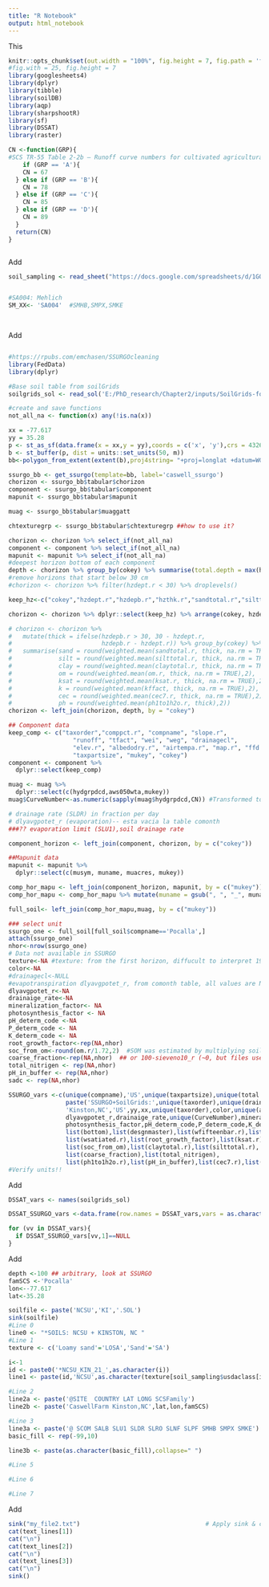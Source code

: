 ```yaml
---
title: "R Notebook"
output: html_notebook
---
```


This 

```r
knitr::opts_chunk$set(out.width = "100%", fig.height = 7, fig.path = 'figures/', echo = TRUE, warning = FALSE, message = FALSE)
#fig.with = 25, fig.height = 7
library(googlesheets4)
library(dplyr)
library(tibble)
library(soilDB)
library(aqp)
library(sharpshootR)
library(sf)
library(DSSAT)
library(raster)

CN <-function(GRP){
#SCS TR-55 Table 2-2b – Runoff curve numbers for cultivated agricultural lands: Row crops:Straight row (SR):Good
    if (GRP == 'A'){
    CN = 67
  } else if (GRP == 'B'){
    CN = 78
  } else if (GRP == 'C'){
    CN = 85
  } else if (GRP == 'D'){
    CN = 89
  }
  return(CN)
}



```

Add 
```r
soil_sampling <- read_sheet("https://docs.google.com/spreadsheets/d/1GQ-LH9W429bldzLuggyhhfnlO8Ga26VPBAIGyZzcJyQ/edit#gid=0")


#SA004: Mehlich
SM_XX<- 'SA004'  #SMHB,SMPX,SMKE

 

```

Add 
```r
```


```r
#https://rpubs.com/emchasen/SSURGOcleaning
library(FedData)
library(dplyr)

#Base soil table from soilGrids
soilgrids_sol <- read_sol('E:/PhD_research/Chapter2/inputs/SoilGrids-for-DSSAT/US.SOL', id_soil = 'US02835148')

#create and save functions
not_all_na <- function(x) any(!is.na(x))

xx = -77.617
yy = 35.28
p <- st_as_sf(data.frame(x = xx,y = yy),coords = c('x', 'y'),crs = 4326)
b <- st_buffer(p, dist = units::set_units(50, m))
bb<-polygon_from_extent(extent(b),proj4string= "+proj=longlat +datum=WGS84" )

ssurgo_bb <- get_ssurgo(template=bb, label='caswell_ssurgo') 
chorizon <- ssurgo_bb$tabular$chorizon
component <- ssurgo_bb$tabular$component
mapunit <- ssurgo_bb$tabular$mapunit

muag <- ssurgo_bb$tabular$muaggatt

chtexturegrp <- ssurgo_bb$tabular$chtexturegrp ##how to use it?

chorizon <- chorizon %>% select_if(not_all_na)
component <- component %>% select_if(not_all_na)
mapunit <- mapunit %>% select_if(not_all_na)
#deepest horizon bottom of each component
depth <- chorizon %>% group_by(cokey) %>% summarise(total.depth = max(hzdepb.r))
#remove horizons that start below 30 cm
#chorizon <- chorizon %>% filter(hzdept.r < 30) %>% droplevels()

keep_hz<-c("cokey","hzdept.r","hzdepb.r","hzthk.r","sandtotal.r","silttotal.r","claytotal.r","om.r","ksat.r","cec7.r","ph1to1h2o.r","desgnmaster","wfifteenbar.r","wthirdbar.r","wsatiated.r","dbthirdbar.r")

chorizon <- chorizon %>% dplyr::select(keep_hz) %>% arrange(cokey, hzdept.r)

# chorizon <- chorizon %>%
#   mutate(thick = ifelse(hzdepb.r > 30, 30 - hzdept.r, 
#                         hzdepb.r - hzdept.r)) %>% group_by(cokey) %>%
#   summarise(sand = round(weighted.mean(sandtotal.r, thick, na.rm = TRUE),2),
#             silt = round(weighted.mean(silttotal.r, thick, na.rm = TRUE),2),
#             clay = round(weighted.mean(claytotal.r, thick, na.rm = TRUE),2),
#             om = round(weighted.mean(om.r, thick, na.rm = TRUE),2),
#             ksat = round(weighted.mean(ksat.r, thick, na.rm = TRUE),2),
#             k = round(weighted.mean(kffact, thick, na.rm = TRUE),2),
#             cec = round(weighted.mean(cec7.r, thick, na.rm = TRUE),2),
#             ph = round(weighted.mean(ph1to1h2o.r, thick),2))
chorizon <- left_join(chorizon, depth, by = "cokey")

## Component data
keep_comp <- c("taxorder","comppct.r", "compname", "slope.r", 
                  "runoff", "tfact", "wei", "weg", "drainagecl",
                  "elev.r", "albedodry.r", "airtempa.r", "map.r", "ffd.r", 
                  "taxpartsize", "mukey", "cokey")
component <- component %>%
  dplyr::select(keep_comp)

muag <- muag %>%
  dplyr::select(c(hydgrpdcd,aws050wta,mukey))
muag$CurveNumber<-as.numeric(sapply(muag$hydgrpdcd,CN)) #Transformed to numbers with CN function

# drainage rate (SLDR) in fraction per day
# dlyavgpotet_r (evaporation)-- esta vacia la table comonth
###?? evaporation limit (SLU1),soil drainage rate

component_horizon <- left_join(component, chorizon, by = c("cokey"))

##Mapunit data
mapunit <- mapunit %>%
  dplyr::select(c(musym, muname, muacres, mukey))

comp_hor_mapu <- left_join(component_horizon, mapunit, by = c("mukey"))
comp_hor_mapu <- comp_hor_mapu %>% mutate(muname = gsub(", ", "_", muname))

full_soil<- left_join(comp_hor_mapu,muag, by = c("mukey"))

### select unit
ssurgo_one <- full_soil[full_soil$compname=='Pocalla',]
attach(ssurgo_one)
nhor<-nrow(ssurgo_one)
# Data not available in SSURGO
texture<-NA #texture: from the first horizon, diffucult to interpret 19 rows
color<-NA
#drainagecl<-NULL
#evapotranspiration dlyavgpotet_r, from comonth table, all values are NaN
dlyavgpotet_r<-NA
drainaige_rate<-NA
mineralization_factor<- NA
photosynthesis_factor <- NA
pH_determ_code <-NA
P_determ_code <- NA
K_determ_code <- NA
root_growth_factor<-rep(NA,nhor)
soc_from_om<-round(om.r/1.72,2)  #SOM was estimated by multiplying soil organic carbon concentrations by the van Bemmelen factor (1.72)
coarse_fraction<-rep(NA,nhor)  ## or 100-sieveno10_r (~0, but files use -99)
total_nitrigen <- rep(NA,nhor)
pH_in_buffer <- rep(NA,nhor)
sadc <- rep(NA,nhor)

SSURGO_vars <-c(unique(compname),'US',unique(taxpartsize),unique(total.depth),
                paste('SSURGO+SoilGrids:',unique(taxorder),unique(drainagecl)),
                'Kinston,NC','US',yy,xx,unique(taxorder),color,unique(albedodry.r),
                dlyavgpotet_r,drainaige_rate,unique(CurveNumber),mineralization_factor,
                photosynthesis_factor,pH_determ_code,P_determ_code,K_determ_code,
                list(bottom),list(desgnmaster),list(wfifteenbar.r),list(wthirdbar.r),
                list(wsatiated.r),list(root_growth_factor),list(ksat.r),list(dbthirdbar.r),
                list(soc_from_om),list(claytotal.r),list(silttotal.r),
                list(coarse_fraction),list(total_nitrigen),
                list(ph1to1h2o.r),list(pH_in_buffer),list(cec7.r),list(sadc))
#Verify units!!
```

Add 
```r
DSSAT_vars <- names(soilgrids_sol)

DSSAT_SSURGO_vars <-data.frame(row.names = DSSAT_vars,vars = as.character(SSURGO_vars))

for (vv in DSSAT_vars){
  if DSSAT_SSURGO_vars[vv,1]==NULL
}
```

Add 
```r
depth <-100 ## arbitrary, look at SSURGO
famSCS <-'Pocalla'
lon<--77.617
lat<-35.28

soilfile <- paste('NCSU','KI','.SOL')
sink(soilfile) 
#Line 0
line0 <- "*SOILS: NCSU + KINSTON, NC "
#Line 1
texture <- c('Loamy sand'='LOSA','Sand'='SA')

i<-1
id <- paste0('*NCSU_KIN_21_',as.character(i))
line1 <- paste(id,'NCSU',as.character(texture[soil_sampling$usdaclass[i]]),as.character(soil_sampling$depth),'Block',as.character(i))

#Line 2
line2a <- paste('@SITE  COUNTRY LAT LONG SCSFamily')
line2b <- paste('CaswellFarm Kinston,NC',lat,lon,famSCS)

#Line 3
line3a <- paste('@ SCOM SALB SLU1 SLDR SLRO SLNF SLPF SMHB SMPX SMKE')
basic_fill <- rep(-99,10)

line3b <- paste(as.character(basic_fill),collapse=" ")

#Line 5

#Line 6

#Line 7
```

Add 
```r
sink("my_file2.txt")                                   # Apply sink & cat functions
cat(text_lines[1])
cat("\n")
cat(text_lines[2])
cat("\n")
cat(text_lines[3])
cat("\n")
sink()




```